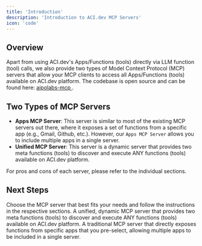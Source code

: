 ```yaml
---
title: 'Introduction'
description: 'Introduction to ACI.dev MCP Servers'
icon: 'code'
---
```



## Overview
Apart from using ACI.dev's Apps/Functions (tools) directly via LLM function (tool) calls, we also provide two types of Model Context Protocol (MCP) servers that allow your MCP clients to access all Apps/Functions (tools) available on ACI.dev platform.
The codebase is open source and can be found here: [aipolabs-mcp <Icon icon="up-right-from-square"/>](https://github.com/aipotheosis-labs/aipolabs-mcp).


## Two Types of MCP Servers
- **Apps MCP Server**: This server is similar to most of the existing MCP servers out there, where it exposes a set of functions from a specific app (e.g., Gmail, Github, etc.). However, our `Apps MCP Server` allows you to include multiple apps in a single server.
- **Unified MCP Server**: This server is a dynamic server that provides two meta functions (tools) to discover and execute ANY functions (tools) available on ACI.dev platform.

For pros and cons of each server, please refer to the individual sections.



## Next Steps

Choose the MCP server that best fits your needs and follow the instructions in the respective sections.
<CardGroup cols={2}>
  <Card title="Unified MCP Server" icon="circle-nodes" href="/mcp-servers/unified-server">
    A unified, dynamic MCP server that provides two meta functions (tools) to discover and execute ANY functions (tools) available on ACI.dev platform.
  </Card>
  <Card title="Apps MCP Server" icon="puzzle-piece" href="/mcp-servers/apps-server">
    A traditional MCP server that directly exposes functions from specific apps that you pre-select, allowing multiple apps to be included in a single server.
  </Card>
</CardGroup>
